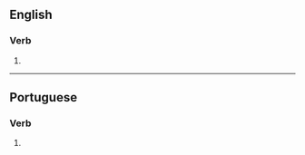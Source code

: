 ==English==

===Verb===
{{head|en|verb form}}

# {{en-third-person singular of|industrialize}}

----

==Portuguese==

===Verb===
{{head|pt|verb form}}

# {{pt-verb form of|industrializar}}
